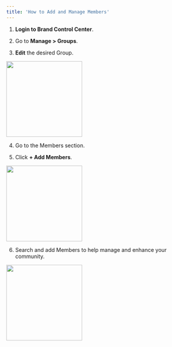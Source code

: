 ```yaml
---
title: 'How to Add and Manage Members'
---
```


1.  **Login to Brand Control Center**.
    
2.  Go to **Manage > Groups**.
    
3.  **Edit** the desired Group.
    

<img height="200" src="/visual-aids/retail_media/build/how_to_add_and_manage_members/1.jpg" />

4.  Go to the Members section.
    
5.  Click **+ Add Members**.

<img height="200" src="/visual-aids/retail_media/build/how_to_add_and_manage_members/2.png" />


6.  Search and add Members to help manage and enhance your community.
    
<img height="200" src="/visual-aids/retail_media/build/how_to_add_and_manage_members/3.png" />





